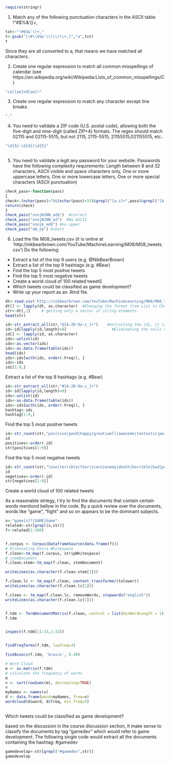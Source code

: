 
```{r}
require(stringr)
```



1) Match any of the following punctuation characters in the ASCII table: !"#$%&'()+,


```{r}
txt<-"!#$%&'()+,"
t<-gsub("[!#\\$%&'\\(\\)\\+,]","a",txt)
t
```

Since they are all converted to a, that means we have matched all characters.



2) Create one regular expression to match all common misspellings of calendar (see https://en.wikipedia.org/wiki/Wikipedia:Lists_of_common_misspellings/C)
```{r}
"cal[ae]nd[ae]r"
```



3) Create one regular expression to match any character except line breaks.
```{r}
"."
```


4) You need to validate a ZIP code (U.S. postal code), allowing both the five-digit and nine-digit (called ZIP+4) formats. The regex should match 02115 and 02115-5515, but not 2115, 2115-5515, 21155515,021155515, etc..
```{r}

"\d{5}-\d{4}|\d{5}"
 
```



5) You need to validate a legit any password for your website. Passwords have the following complexity requirements: Length between 8 and 32 characters, ASCII visible and space characters only, One or more uppercase letters, One or more lowercase letters, One or more special characters (ASCII punctuation)
```{r}
check_pass<-function(pass)
{
check<-(nchar(pass)>7)&(nchar(pass)<33)&grepl("[a-z]+",pass)&grepl("[A-Z]+",pass)&grepl("[!#\\$%&'\\(\\)\\+,]",pass)
return(check)
}
check_pass("snnjNJNN_ed$")  #correct
check_pass("snnjNJNN_ed")  #No ASCII 
check_pass("snnjk_ed$") #no upper
check_pass("nN_e$") #short
```



6) Load the file M08_tweets.csv (it is online at 'http://nikbearbrown.com/YouTube/MachineLearning/M08/M08_tweets.csv')
  Do the following:
 - Extract a list of the top 9 users (e.g. @NikBearBrown)
 - Extract a list of the top 9 hashtags (e.g. #Bear)
 - Find the top 5 most positve tweets
 - Find the top 5 most negative tweets
 - Create a world cloud of 100 related tweetS
 - Which tweets could be classified as game development?
 - Write up your report as an .Rmd file.

```{r}
dt<-read.csv('http://nikbearbrown.com/YouTube/MachineLearning/M08/M08_tweets_small.csv')
dt[] <- lapply(dt, as.character)  #Changing the format from List to Characters
str<-dt[,1]     # getting only a vector of string elements.
head(str)

id<-str_extract_all(str,"@[A-Z0-9a-z_]+")    #extracting the ids, it is a list ,some cells contain multiple elements
id<-id[lapply(id,length)>0]                    #Eliminating the cells not having thoes @... word
id[] <- lapply(id, as.character)
ids<-unlist(id)
ids<-as.vector(ids)
ids<-as.data.frame(table(ids))
head(ids)
ids<-ids[with(ids, order(-Freq)), ]
idz<-ids
idz[1:9,]
```

Extract a list of the top 9 hashtags (e.g. #Bear)

```{r}
id<-str_extract_all(str,"#[A-Z0-9a-z_]+")
id<-id[lapply(id,length)>0]
ids<-unlist(id)
ids<-as.data.frame(table(ids))
ids<-ids[with(ids, order(-Freq)), ]
hashtag<-ids
hashtag[1:9,]
```
Find the top 5 most positve tweets

```{r}
id<-str_count(str,"positive|good|happy|great|well|awesome|fantastic|perfect|extraordinary|extra|enjoy|intersting|beaut|excellent")
id
positives<-order(-id)
str[positives[1:9]]
```


Find the top 5 most negative tweets
```{r}
id<-str_count(str,"lose|terrible|fear|scare|enemy|death|horrible|bad|poisen|spooky|fuck|disgusting|lack|empty|quiet")
id
negetives<-order(-id)
str[negetives[1:9]]
```

Create a world cloud of 100 related tweets

As a reasonable strtegy, I try to find the documents that contain certain words mentiond bellow in the code. 
By a quick review over the documents, words like "game", "fight" and so on appears to be the dominant subjects. 
```{r}
x<-"game[s]?|GAME|Game"
related<-str[grepl(x,str)]
f<-related[1:100]


f.corpus <- Corpus(DataframeSource(data.frame(f)))
# Eliminating Extra Whitespace
f.clean<-tm_map(f.corpus, stripWhitespace)
# stemDocument
f.clean.stem<-tm_map(f.clean, stemDocument)

writeLines(as.character(f.clean.stem[1]))

f.clean.lc <- tm_map(f.clean, content_transformer(tolower))
writeLines(as.character(f.clean.lc[1]))

f.clean <- tm_map(f.clean.lc, removeWords, stopwords("english"))
writeLines(as.character(f.clean.lc[1]))


f.tdm <- TermDocumentMatrix(f.clean, control = list(minWordLength = 1))
f.tdm


inspect(f.tdm[11:33,1:33])


findFreqTerms(f.tdm, lowfreq=3)

findAssocs(f.tdm, 'brains', 0.40)

# Word Cloud
m <- as.matrix(f.tdm)
# calculate the frequency of words
m
v <- sort(rowSums(m), decreasing=TRUE)
v
myNames <- names(v)
d <- data.frame(word=myNames, freq=v)
wordcloud(d$word, d$freq, min.freq=5)
 
```

Which tweets could be classified as game development?

based on the discussion in the course discussion section, It make sense to classify 
the documents by tag "gamedev" which would refer to game development.
The following single code would extract all the documents containing the hashtag: #gamedev
```{r}
gamedevelop<-str[grepl("#gamedev",str)]
gamedevelop
```
